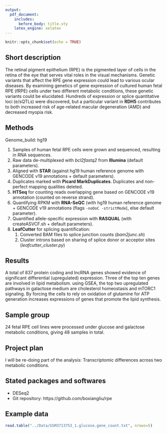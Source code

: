 ```yaml
---
output:
  pdf_document:
    includes:
      before_body: title.sty
    latex_engine: xelatex
---
```

```r
knitr::opts_chunk$set(echo = TRUE)
```
## Short description
The retinal pigment epithelium (RPE) is the pigmented layer of cells in the retina of the eye that serves vital roles in the visual mechanisms.
Genetic variants that affect the RPE gene expression could lead to various ocular diseases.
By examining genetics of gene expression of cultured human fetal RPE (fRPE) cells under two different metabolic conditions, these genetic variants could be elucidated.
Hundreds of expression or splice quantitative loci (e/sQTLs) were discovered, but a particular variant in **RDH5** contributes to both increased risk of age-related macular degeneration (AMD) and decreased myopia risk.

## Methods
Genome_build: hg19

1. Samples of human fetal RPE cells were grown and sequenced, resulting in RNA sequences.
2. Raw data de-multiplexed with *bcl2fastq2* from **Illumina** (default parameters).
3. Aligned with **STAR** (against hg19 human reference genome with GENCODE v19 annotations + default parameters).
4. Duplicates marked with **Picard MarkDuplicates**. Duplicates and non-perfect mapping qualities deleted.
5. **HTSeq** for counting reads overlapping gene based on GENCODE v19 annotation (counted on reverse strand).
6. Quantifying RPKM with **RNA-SeQC** (with hg19 human reference genome + GENCODE v19 annotations (flags `-noDoC -strictMode`), else default parameter).
7. Quantified allele-specific expression with **RASQUAL** (with createASVCF.sh + default parameters).
8. **LeafCutter** for splicing quantification:
   1. Converted BAM files to splice junction counts (*bam2junc.sh*)
   2. Cluster introns based on sharing of splice donor or acceptor sites (*leafcutter_cluster.py*)

## Results
A total of 837 protein coding and lncRNA genes showed evidence of significant differential (upregulated) expression.
Three of the top ten genes are involved in lipid metabolism. using GSEA, the top two upregulated pathways in galactose medium are cholesterol homeostasis and mTORC1 signaling.
By forcing the cells to rely on oxidation of glutamine for ATP generation increases expressions of genes that promote the lipid synthesis.

## Sample group
24 fetal RPE cell lines were processed under glucose and galactose metabolic conditions, giving 48 samples in total.

## Project plan
I will be re-doing part of the analysis: Transcriptomic differences across two metabolic conditions.

## Stated packages and softwares
* DESeq2
* Git repository: https://github.com/boxiangliu/rpe

## Example data
```r
read.table("../Data/GSM3713753_1.glucose.gene_count.txt", nrows=5)
```
